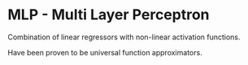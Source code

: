 # MLP - Multi Layer Perceptron

Combination of linear regressors with non-linear activation functions.

Have been proven to be universal function approximators.